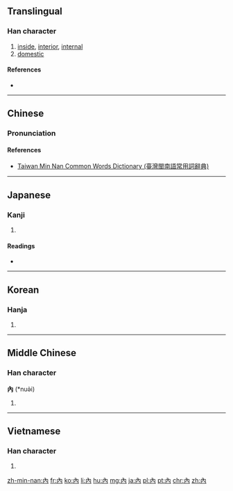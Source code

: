 {{also|内}}
==Translingual==

===Han character===
{{Han char|rn=11|rad=入|as=02|sn=4|four=4022<sub>7</sub>|canj=人月 (OB)|ids=⿻[[入]][[冂]]}}

# [[inside]], [[interior]], [[internal]]
# [[domestic]]

====References====
* {{Han ref|kx=0125.350|dj=0267.030|hdz=10097.020|uh=5167|ud=20839}}

----

==Chinese==
{{zh-hanzi-box|[[内]]|內}}

===Pronunciation===
{{zh-pron
|m=nèi
|c=naap6,noi6
|h=
|mn=lāi/luē
|mn_note=lāi - vernacular, luē - literary
|w=
|mc=
|oc=y
|ma=|ma2=
|cat=n,prep,adv,a
}}

====References====
*[http://twblg.dict.edu.tw/holodict_new/result_detail.jsp?n_no=584&curpage=2&sample=%E5%85%A7&radiobutton=1&querytarget=1&limit=20&pagenum=4&rowcount=77 Taiwan Min Nan Common Words Dictionary (臺灣閩南語常用詞辭典)]

----

==Japanese==

===Kanji===
{{ja-kanji|grade=|rs=入02}}

# {{defn|lang=ja|sort=入02}}

====Readings====
* {{ja-readings|on=[[だい]] (dai), [[ない]] (nai)|kun=[[うち]] (uchi), [[いる]] (iru), [[いれる]] (ireru)}}

----

==Korean==

===Hanja===
{{ko-hanja|hangeul=[[내]], [[납]]|rv=nae, nap|mr=nae, nap|y=nay, nap}}

# {{defn|lang=ko|sort=入02}}

----

==Middle Chinese==

===Han character===
'''內''' (*nuə̀i)<!--the asterisk indicates that this is a reconstructed pronunciation-->

# {{defn|lang=ltc|sort=入02}}

----

==Vietnamese==

===Han character===
{{vi-hantu|[[nội]], [[tuyền]]|rs=入02}}

# {{defn|lang=vi|sort=入02}}

[[zh-min-nan:內]]
[[fr:內]]
[[ko:內]]
[[li:內]]
[[hu:內]]
[[mg:內]]
[[ja:內]]
[[pl:內]]
[[pt:內]]
[[chr:內]]
[[zh:內]]